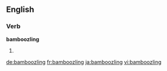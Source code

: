 
==English==

===Verb===
'''bamboozling'''

# {{present participle of|bamboozle}}

[[de:bamboozling]]
[[fr:bamboozling]]
[[ja:bamboozling]]
[[vi:bamboozling]]
